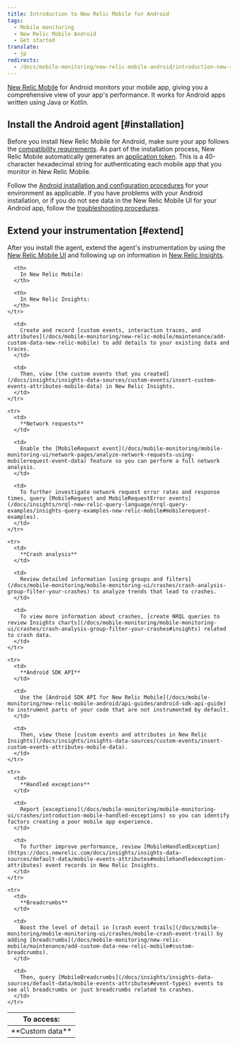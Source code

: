 ```yaml
---
title: Introduction to New Relic Mobile for Android
tags:
  - Mobile monitoring
  - New Relic Mobile Android
  - Get started
translate:
  - jp
redirects:
  - /docs/mobile-monitoring/new-relic-mobile-android/introduction-new-relic-mobile-android
---
```


[New Relic Mobile](/docs/mobile-monitoring/new-relic-mobile/getting-started/introduction-new-relic-mobile) for Android monitors your mobile app, giving you a comprehensive view of your app's performance. It works for Android apps written using Java or Kotlin.

## Install the Android agent [#installation]

Before you install New Relic Mobile for Android, make sure your app follows the [compatibility requirements](/docs/mobile-monitoring/new-relic-mobile-android/get-started/new-relic-android-compatibility-requirements). As part of the installation process, New Relic Mobile automatically generates an [application token](/docs/mobile-monitoring/new-relic-mobile/maintenance/viewing-your-application-token). This is a 40-character hexadecimal string for authenticating each mobile app that you monitor in New Relic Mobile.

Follow the [Android installation and configuration procedures](/docs/mobile-monitoring/new-relic-mobile-android/install-configure) for your environment as applicable. If you have problems with your Android installation, or if you do not see data in the New Relic Mobile UI for your Android app, follow the [troubleshooting procedures](/docs/mobile-monitoring/new-relic-mobile-android/troubleshoot/no-data-appears-android).

## Extend your instrumentation [#extend]

After you install the agent, extend the agent's instrumentation by using the [New Relic Mobile UI](/docs/mobile-monitoring/mobile-monitoring-ui/mobile-app-pages/mobile-apps-index) and following up on information in [New Relic Insights](/docs/insights/use-insights-ui/getting-started/introduction-new-relic-insights).

<Table>
  <thead>
    <tr>
      <th style={{ width: "150px" }}>
        To access:
      </th>

      <th>
        In New Relic Mobile:
      </th>

      <th>
        In New Relic Insights:
      </th>
    </tr>
  </thead>

  <tbody>
    <tr>
      <td>
        **Custom data**
      </td>

      <td>
        Create and record [custom events, interaction traces, and attributes](/docs/mobile-monitoring/new-relic-mobile/maintenance/add-custom-data-new-relic-mobile) to add details to your existing data and traces.
      </td>

      <td>
        Then, view [the custom events that you created](/docs/insights/insights-data-sources/custom-events/insert-custom-events-attributes-mobile-data) in New Relic Insights.
      </td>
    </tr>

    <tr>
      <td>
        **Network requests**
      </td>

      <td>
        Enable the [MobileRequest event](/docs/mobile-monitoring/mobile-monitoring-ui/network-pages/analyze-network-requests-using-mobilerequest-event-data) feature so you can perform a full network analysis.
      </td>

      <td>
        To further investigate network request error rates and response times, query [MobileRequest and MobileRequestError events](/docs/insights/nrql-new-relic-query-language/nrql-query-examples/insights-query-examples-new-relic-mobile#mobilerequest-examples).
      </td>
    </tr>

    <tr>
      <td>
        **Crash analysis**
      </td>

      <td>
        Review detailed information [using groups and filters](/docs/mobile-monitoring/mobile-monitoring-ui/crashes/crash-analysis-group-filter-your-crashes) to analyze trends that lead to crashes.
      </td>

      <td>
        To view more information about crashes, [create NRQL queries to review Insights charts](/docs/mobile-monitoring/mobile-monitoring-ui/crashes/crash-analysis-group-filter-your-crashes#insights) related to crash data.
      </td>
    </tr>

    <tr>
      <td>
        **Android SDK API**
      </td>

      <td>
        Use the [Android SDK API for New Relic Mobile](/docs/mobile-monitoring/new-relic-mobile-android/api-guides/android-sdk-api-guide) to instrument parts of your code that are not instrumented by default.
      </td>

      <td>
        Then, view those [custom events and attributes in New Relic Insights](/docs/insights/insights-data-sources/custom-events/insert-custom-events-attributes-mobile-data).
      </td>
    </tr>

    <tr>
      <td>
        **Handled exceptions**
      </td>

      <td>
        Report [exceptions](/docs/mobile-monitoring/mobile-monitoring-ui/crashes/introduction-mobile-handled-exceptions) so you can identify factors creating a poor mobile app experience.
      </td>

      <td>
        To further improve performance, review [MobileHandledException](https://docs.newrelic.com/docs/insights/insights-data-sources/default-data/mobile-events-attributes#mobilehandledexception-attributes) event records in New Relic Insights.
      </td>
    </tr>

    <tr>
      <td>
        **Breadcrumbs**
      </td>

      <td>
        Boost the level of detail in [crash event trails](/docs/mobile-monitoring/mobile-monitoring-ui/crashes/mobile-crash-event-trail) by adding [breadcrumbs](/docs/mobile-monitoring/new-relic-mobile/maintenance/add-custom-data-new-relic-mobile#custom-breadcrumbs).
      </td>

      <td>
        Then, query [MobileBreadcrumbs](/docs/insights/insights-data-sources/default-data/mobile-events-attributes#event-types) events to see all breadcrumbs or just breadcrumbs related to crashes.
      </td>
    </tr>
  </tbody>
</Table>

